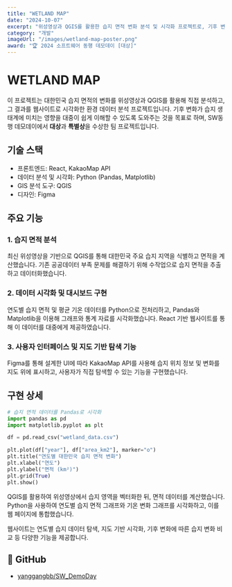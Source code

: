 ```yaml
---
title: "WETLAND MAP"
date: "2024-10-07"
excerpt: "위성영상과 QGIS를 활용한 습지 면적 변화 분석 및 시각화 프로젝트로, 기후 변화에 대한 대중의 인식 제고를 목표로 합니다."
category: "개발"
imageUrl: "/images/wetland-map-poster.png"
award: "🏆 2024 소프트웨어 동행 데모데이 [대상]"
---
```


# WETLAND MAP

이 프로젝트는 대한민국 습지 면적의 변화를 위성영상과 QGIS를 활용해 직접 분석하고, 그 결과를 웹사이트로 시각화한 환경 데이터 분석 프로젝트입니다. 기후 변화가 습지 생태계에 미치는 영향을 대중이 쉽게 이해할 수 있도록 도와주는 것을 목표로 하며, SW동행 데모데이에서 **대상**과 **특별상**을 수상한 팀 프로젝트입니다.

## 기술 스택

- 프론트엔드: React, KakaoMap API  
- 데이터 분석 및 시각화: Python (Pandas, Matplotlib)  
- GIS 분석 도구: QGIS  
- 디자인: Figma

## 주요 기능

### 1. 습지 면적 분석

최신 위성영상을 기반으로 QGIS를 통해 대한민국 주요 습지 지역을 식별하고 면적을 계산했습니다. 기존 공공데이터 부족 문제를 해결하기 위해 수작업으로 습지 면적을 추출하고 데이터화했습니다.

### 2. 데이터 시각화 및 대시보드 구현

연도별 습지 면적 및 평균 기온 데이터를 Python으로 전처리하고, Pandas와 Matplotlib을 이용해 그래프와 통계 자료를 시각화했습니다. React 기반 웹사이트를 통해 이 데이터를 대중에게 제공하였습니다.

### 3. 사용자 인터페이스 및 지도 기반 탐색 기능

Figma를 통해 설계한 UI에 따라 KakaoMap API를 사용해 습지 위치 정보 및 변화를 지도 위에 표시하고, 사용자가 직접 탐색할 수 있는 기능을 구현했습니다.

## 구현 상세


```python
# 습지 면적 데이터를 Pandas로 시각화
import pandas as pd
import matplotlib.pyplot as plt

df = pd.read_csv("wetland_data.csv")

plt.plot(df["year"], df["area_km2"], marker="o")
plt.title("연도별 대한민국 습지 면적 변화")
plt.xlabel("연도")
plt.ylabel("면적 (km²)")
plt.grid(True)
plt.show()
```

QGIS를 활용하여 위성영상에서 습지 영역을 벡터화한 뒤, 면적 데이터를 계산했습니다. Python을 사용하여 연도별 습지 면적 그래프와 기온 변화 그래프를 시각화하고, 이를 웹 페이지에 통합했습니다.

웹사이트는 연도별 습지 데이터 탐색, 지도 기반 시각화, 기후 변화에 따른 습지 변화 비교 등 다양한 기능을 제공합니다.

## 🔗 GitHub
- [yanggangbb/SW_DemoDay](https://github.com/yanggangbb/SW_DemoDay)
